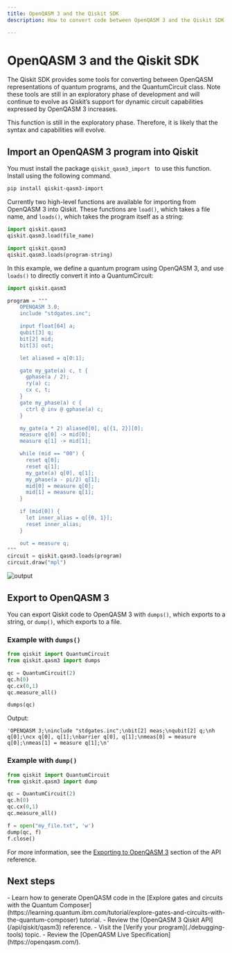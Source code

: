 ```yaml
---
title: OpenQASM 3 and the Qiskit SDK
description: How to convert code between OpenQASM 3 and the Qiskit SDK.

---
```


# OpenQASM 3 and the Qiskit SDK

The Qiskit SDK provides some tools for converting between OpenQASM representations of quantum programs, and the QuantumCircuit class. Note these tools are still in an exploratory phase of development and will continue to evolve as Qiskit’s support for dynamic circuit capabilities expressed by OpenQASM 3 increases.

<Admonition type="note">
This function is still in the exploratory phase.  Therefore, it is likely that the syntax and capabilities will evolve.
</Admonition> 

## Import an OpenQASM 3 program into Qiskit

You must install the package `qiskit_qasm3_import ` to use this function. Install using the following command.

```bash
pip install qiskit-qasm3-import
```

Currently two high-level functions are available for importing from OpenQASM 3 into Qiskit. These functions are `load()`, which takes a file name, and `loads()`, which takes the program itself as a string: 


```python
import qiskit.qasm3
qiskit.qasm3.load(file_name)
```

```python
import qiskit.qasm3
qiskit.qasm3.loads(program-string)
```


In this example, we define a quantum program using OpenQASM 3, and use `loads()` to directly convert it into a QuantumCircuit:

```python
import qiskit.qasm3

program = """
    OPENQASM 3.0;
    include "stdgates.inc";

    input float[64] a;
    qubit[3] q;
    bit[2] mid;
    bit[3] out;

    let aliased = q[0:1];

    gate my_gate(a) c, t {
      gphase(a / 2);
      ry(a) c;
      cx c, t;
    }
    gate my_phase(a) c {
      ctrl @ inv @ gphase(a) c;
    }

    my_gate(a * 2) aliased[0], q[{1, 2}][0];
    measure q[0] -> mid[0];
    measure q[1] -> mid[1];

    while (mid == "00") {
      reset q[0];
      reset q[1];
      my_gate(a) q[0], q[1];
      my_phase(a - pi/2) q[1];
      mid[0] = measure q[0];
      mid[1] = measure q[1];
    }

    if (mid[0]) {
      let inner_alias = q[{0, 1}];
      reset inner_alias;
    }

    out = measure q;
"""
circuit = qiskit.qasm3.loads(program)
circuit.draw("mpl")
```
![output](/images/guides/interoperate-qiskit-qasm3/qasm3circ-qiskit-1.0.avif)

## Export to OpenQASM 3

You can export Qiskit code to OpenQASM 3 with `dumps()`, which exports to a string, or `dump()`, which exports to a file. 

### Example with `dumps()`

```python
from qiskit import QuantumCircuit
from qiskit.qasm3 import dumps

qc = QuantumCircuit(2)
qc.h(0)
qc.cx(0,1)
qc.measure_all()

dumps(qc)
```
Output:

`'OPENQASM 3;\ninclude "stdgates.inc";\nbit[2] meas;\nqubit[2] q;\nh q[0];\ncx q[0], q[1];\nbarrier q[0], q[1];\nmeas[0] = measure q[0];\nmeas[1] = measure q[1];\n'`

### Example with `dump()`

```python
from qiskit import QuantumCircuit
from qiskit.qasm3 import dump

qc = QuantumCircuit(2)
qc.h(0)
qc.cx(0,1)
qc.measure_all()

f = open("my_file.txt", 'w')
dump(qc, f)
f.close()
```
For more information, see the [Exporting to OpenQASM 3](/api/qiskit/qasm3#exporting-to-openqasm-3) section of the API reference.


## Next steps 

<Admonition type="tip" title="Recommendations">
    - Learn how to generate OpenQASM code in the [Explore gates and circuits with the Quantum Composer](https://learning.quantum.ibm.com/tutorial/explore-gates-and-circuits-with-the-quantum-composer) tutorial.
    - Review the [OpenQASM 3 Qiskit API](/api/qiskit/qasm3) reference.
    - Visit the [Verify your program](./debugging-tools) topic.
    - Review the [OpenQASM Live Specification](https://openqasm.com/).
</Admonition>
